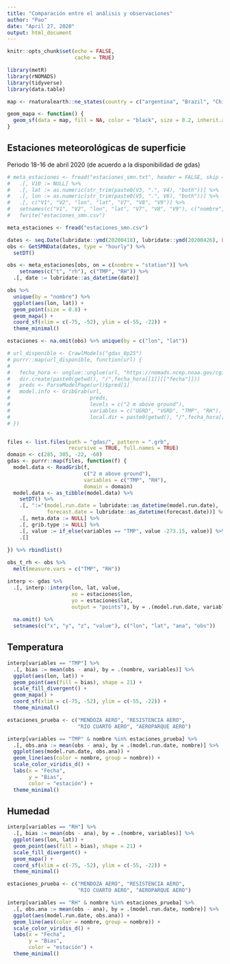 ```yaml
---
title: "Comparación entre el análisis y observaciones"
author: "Pao"
date: "April 27, 2020"
output: html_document
---
```


```r
knitr::opts_chunk$set(echo = FALSE, 
                      cache = TRUE)

library(metR)
library(rNOMADS)
library(tidyverse)
library(data.table)

map <- rnaturalearth::ne_states(country = c("argentina", "Brazil", "Chile", "Uruguay", "Paraguay", "Bolivia"), returnclass = "sf")

geom_mapa <- function() {
  geom_sf(data = map, fill = NA, color = "black", size = 0.2, inherit.aes = FALSE)
}
```

## Estaciones meteorológicas de superficie

Periodo 18-16 de abril 2020 (de acuerdo a la disponibilidad de gdas)

```r
# meta_estaciones <- fread("estaciones_smn.txt", header = FALSE, skip = 1) %>%
#   .[, V10 := NULL] %>%
#   .[, lat := as.numeric(str_trim(paste0(V3, ".", V4), "both"))] %>%
#   .[, lon := as.numeric(str_trim(paste0(V5, ".", V6), "both"))] %>%
#   .[, c("V1", "V2", "lon", "lat", "V7", "V8", "V9")] %>%
#   setnames(c("V1", "V2", "lon", "lat", "V7", "V8", "V9"), c("nombre", "provincia", "lon", "lat", "altura", "numero", "numeroOACI")) %>%
#   fwrite("estaciones_smn.csv")

meta_estaciones <- fread("estaciones_smn.csv")

dates <- seq.Date(lubridate::ymd(20200418), lubridate::ymd(20200426), by = "1 day")
obs <- GetSMNData(dates, type = "hourly") %>% 
  setDT()

obs <- meta_estaciones[obs, on = c(nombre = "station")] %>% 
    setnames(c("t", "rh"), c("TMP", "RH")) %>% 
  .[, date := lubridate::as_datetime(date)]

obs %>% 
  unique(by = "nombre") %>% 
  ggplot(aes(lon, lat)) +
  geom_point(size = 0.8) +
  geom_mapa() +
  coord_sf(xlim = c(-75, -52), ylim = c(-55, -22)) +
  theme_minimal()

estaciones <- na.omit(obs) %>% unique(by = c("lon", "lat"))
```

```r
# url_disponible <- CrawlModels("gdas_0p25")
# purrr::map(url_disponible, function(url) {
#   
#   fecha_hora <- unglue::unglue(url, "https://nomads.ncep.noaa.gov/cgi-bin/filter_gdas_0p25.pl?dir=%2Fgdas.{fecha}%2F{hora}")
#   dir.create(paste0(getwd(), "/",fecha_hora[[1]][["fecha"]]))
#   preds <- ParseModelPage(url)$pred[1]
#   model.info <- GribGrab(url, 
#                          preds, 
#                          levels = c("2 m above ground"),
#                          variables = c("UGRD", "VGRD", "TMP", "RH"),
#                          local.dir = paste0(getwd(), "/",fecha_hora[[1]][["fecha"]], "/"))
# })


files <- list.files(path = "gdas/", pattern = ".grb", 
                    recursive = TRUE, full.names = TRUE)
domain <- c(285, 305, -22, -60)
gdas <- purrr::map(files, function(f) {
  model.data <- ReadGrib(f, 
                         c("2 m above ground"), 
                         variables = c("TMP", "RH"),
                         domain = domain)
  model.data <- as_tibble(model.data) %>% 
    setDT() %>% 
    .[, ":="(model.run.date = lubridate::as_datetime(model.run.date),
             forecast.date = lubridate::as_datetime(forecast.date))] %>% 
    .[, meta.data := NULL] %>% 
    .[, grib.type := NULL] %>% 
    .[, value := if_else(variables == "TMP", value -273.15, value)] %>% 
    .[]
  
}) %>% rbindlist()

obs_t_rh <- obs %>% 
  melt(measure.vars = c("TMP", "RH"))
```

```r
interp <- gdas %>% 
  .[, interp::interp(lon, lat, value,
                     xo = estaciones$lon,
                     yo = estaciones$lat,
                     output = "points"), by = .(model.run.date, variables)] %>% .[obs_t_rh, on = c(y = "lat", x = "lon", 
                                                                                                   model.run.date = "date", variables = "variable")] %>% 
  na.omit() %>% 
  setnames(c("x", "y", "z", "value"), c("lon", "lat", "ana", "obs"))
```

## Temperatura

```r
interp[variables == "TMP"] %>% 
  .[, bias := mean(obs - ana), by = .(nombre, variables)] %>% 
  ggplot(aes(lon, lat)) +
  geom_point(aes(fill = bias), shape = 21) +
  scale_fill_divergent() +
  geom_mapa() +
  coord_sf(xlim = c(-75, -52), ylim = c(-55, -22)) +
  theme_minimal()

estaciones_prueba <- c("MENDOZA AERO", "RESISTENCIA AERO", 
                       "RIO CUARTO AERO", "AEROPARQUE AERO")

interp[variables == "TMP" & nombre %in% estaciones_prueba] %>% 
  .[, obs.ana := mean(obs - ana), by = .(model.run.date, nombre)] %>% 
  ggplot(aes(model.run.date, obs.ana)) +
  geom_line(aes(color = nombre, group = nombre)) +
  scale_color_viridis_d() +
  labs(x = "Fecha",
       y = "Bias", 
       color = "estación") +
  theme_minimal()
```

## Humedad

```r
interp[variables == "RH"] %>% 
  .[, bias := mean(obs - ana), by = .(nombre, variables)] %>% 
  ggplot(aes(lon, lat)) +
  geom_point(aes(fill = bias), shape = 21) +
  scale_fill_divergent() +
  geom_mapa() +
  coord_sf(xlim = c(-75, -52), ylim = c(-55, -22)) +
  theme_minimal()

estaciones_prueba <- c("MENDOZA AERO", "RESISTENCIA AERO", 
                       "RIO CUARTO AERO", "AEROPARQUE AERO")

interp[variables == "RH" & nombre %in% estaciones_prueba] %>% 
  .[, obs.ana := mean(obs - ana), by = .(model.run.date, nombre)] %>% 
  ggplot(aes(model.run.date, obs.ana)) +
  geom_line(aes(color = nombre, group = nombre)) +
  scale_color_viridis_d() +
  labs(x = "Fecha",
       y = "Bias", 
       color = "estación") +
  theme_minimal()
```